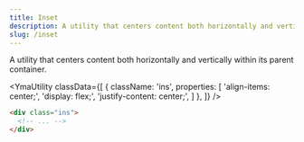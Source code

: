 ```yaml
---
title: Inset
description: A utility that centers content both horizontally and vertically within its parent container.
slug: /inset
---
```



A utility that centers content both horizontally and vertically within its parent container.

<YmaUtility
  classData={[
    {
      className: 'ins',
      properties: [
        'align-items: center;',
        'display: flex;',
        'justify-content: center;',
      ]
    },
  ]}
/>

```html
<div class="ins">
  <!-- ... -->
</div>
```
